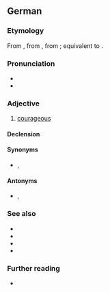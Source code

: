 ==German==

===Etymology===
From {{inh|de|gmh|muotic}}, from {{inh|de|goh|muotag}}, from {{inh|de|gem-pro|*mōdagaz}}; equivalent to {{affix|de|Mut|-ig}}.

===Pronunciation===
* {{IPA|/ˈmuːtɪç/|lang=de}}
* {{audio|De-mutig.ogg|Audio|lang=de}}

===Adjective===
{{de-adj|er|sten}}

# [[courageous]]

====Declension====
{{de-decl-adj|mutig|mutiger|mutigst}}

====Synonyms====
* {{l|de|couragiert}}, {{l|de|tapfer}}

====Antonyms====
* {{l|de|ängstlich}}, {{l|de|feige}}

===See also===
* {{l|de|furchtlos}}
* {{l|de|kühn}}
* {{l|de|tapfer}}
* {{l|de|unerschrocken}}

===Further reading===
* {{R:Duden}}